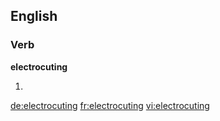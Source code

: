 
==English==

===Verb===
'''electrocuting'''

# {{present participle of|[[electrocute]]}}

[[de:electrocuting]]
[[fr:electrocuting]]
[[vi:electrocuting]]